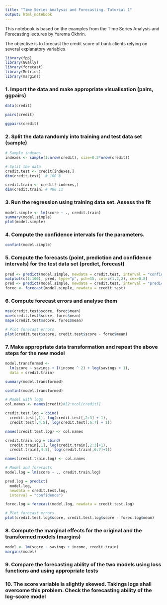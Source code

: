 ```yaml
---
title: "Time Series Analysis and Forecasting. Tutorial 1"
output: html_notebook
---
```


This notebook is based on the examples from the Time Series Analysis and Forecasting lectures by Yarema Okhrin.

The objective is to forecast the credit score of bank clients relying on several explanatory variables.

```r
library(fpp)
library(GGally)
library(forecast)
library(Metrics)
library(margins)
```

### 1. Import the data and make appropriate visualisation (pairs, ggpairs)
```r
data(credit)
```

```r
pairs(credit)
```

```r
ggpairs(credit)
```

### 2. Split the data randomly into training and test data set (sample)
```r
# Sample indexes
indexes <- sample(1:nrow(credit), size=0.2*nrow(credit))

# Split the data
credit.test <- credit[indexes,]
dim(credit.test)  # 100 8

credit.train <- credit[-indexes,]
dim(credit.train) # 400 11
```

### 3. Run the regression using training data set. Assess the fit
```r
model.simple <- lm(score ~ ., credit.train)
summary(model.simple)
plot(model.simple)
```

### 4. Compute the confidence intervals for the parameters.
```r
confint(model.simple)
```

### 5. Compute the forecasts (point, prediction and confidence intervals) for the test data set (predict, forecast)
```r
pred <- predict(model.simple, newdata = credit.test, interval = "confidence")
matplot(c(1:100), pred, type="p", pch=15, col=c(1,2,2), cex=0.8)
pred <- predict(model.simple, newdata = credit.test, interval = "prediction")
forec <- forecast(model.simple, newdata = credit.test)
```

### 6. Compute forecast errors and analyse them
```r
mse(credit.test$score, forec$mean)
mae(credit.test$score, forec$mean)
mape(credit.test$score, forec$mean)
```

```r
# Plot forecast errors
plot(credit.test$score, credit.test$score - forec$mean)
```

### 7. Make appropriate data transformation and repeat the above steps for the new model
```r
model.transformed <-
  lm(score ~ savings + I(income ^ 2) + log(savings + 1),
  data = credit.train)

summary(model.transformed)
```

```r
confint(model.transformed)
```

```r
# Model with logs
col.names <- names(credit)#[2:ncol(credit)]

credit.test.log = cbind(
  credit.test[,1], log(credit.test[,2:3] + 1),
  credit.test[,4:5], log(credit.test[,6:7] + 1))

names(credit.test.log) <- col.names

credit.train.log = cbind(
  credit.train[,1], log(credit.train[,2:3]+1),
  credit.train[,4:5], log(credit.train[,6:7]+1))

names(credit.train.log) <- col.names
```

```r
# Model and forecasts
model.log = lm(score ~ ., credit.train.log)

pred.log = predict(
  model.log,
  newdata = credit.test.log,
  interval = "confidence")

forec.log = forecast(model.log, newdata = credit.test.log)
```

```r
# Plot forecast errors
plot(credit.test.log$score, credit.test.log$score - forec.log$mean)
```

### 8. Compute the marginal effects for the original and the transformed models (margins)
```r
model <- lm(score ~ savings + income, credit.train)
margins(model)
```

### 9. Compare the forecasting ability of the two models using loss functions and using appropriate tests

### 10. The score variable is slightly skewed. Takings logs shall overcome this problem. Check the forecasting ability of the log-score model
